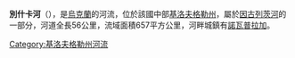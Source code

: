 {{Unreferenced|time=2015-09-22T01:25:35+00:00}}
'''別什卡河'''（{{lang-uk|Бешка}}），是[[烏克蘭|烏克蘭]]的河流，位於該國中部[[基洛夫格勒州|基洛夫格勒州]]，屬於[[因古列茨河|因古列茨河]]的一部分，河道全長56公里，流域面積657平方公里，河畔城鎮有[[諾瓦普拉加|諾瓦普拉加]]。

{{DEFAULTSORT:Бешка (річка)}}
[[Category:基洛夫格勒州河流|Category:基洛夫格勒州河流]]


{{Ukraine-river-stub}}